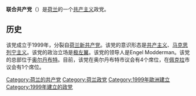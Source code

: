 {{Unreferenced|time=2021-01-23T00:39:40+00:00}}
'''联合共产党'''（{{lang-nl|Verenigde Communistische Partij，缩写为VCP}}）是[[荷兰|荷兰]]的一个[[共产主义|共产主义]]政党。

==历史==
该党成立于1999年，分裂自[[荷兰新共产党|荷兰新共产党]]。该党的意识形态是[[共产主义|共产主义]]、[[马克思列宁主义|马克思列宁主义]]。该党的政治立场是[[极左翼|极左翼]]。该党的领导人是Engel Modderman。该党的总部位于[[奥尔丹布特|奥尔丹布特]]。目前，该党在奥尔丹布特市议会有4个席位，在[[佩克拉|佩克拉]]市议会有1个席位。

{{欧洲的共产党}}
[[Category:荷兰的共产党|Category:荷兰的共产党]]
[[Category:荷兰政党|Category:荷兰政党]]
[[Category:1999年歐洲建立|Category:1999年歐洲建立]]
[[Category:1999年建立的政党|Category:1999年建立的政党]]
{{政党小作品}}